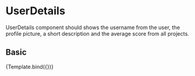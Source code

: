 
<Meta title="Components/Content/UserDetails" component={UserDetails} />

# UserDetails

UserDetails component should shows the username from the user, the profile picture, a short description
and the average score from all projects.

<Props of={UserDetails} />

## Basic

<Canvas>
  <Story
    name="Basic"
    args={{
      user: {
        username: 'Myusername',
        description: 'This is a brief description from the user',
        score: 4,
        profileColor: 'yellow',
        img: 'https://www.semana.com/resizer/AhOjY7VO50nkdLUyhuzX2HcLZuc=/fit-in/768x0/smart/filters:format(jpg):quality(80)/cloudfront-us-east-1.images.arcpublishing.com/semana/KVRYJNDM6FGKPGL6WXPO26HFUA.png',
      },
    }}
  >
    {Template.bind({})}
  </Story>
</Canvas>

<ArgsTable story="Basic" />



